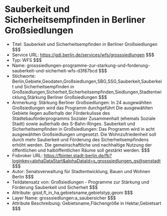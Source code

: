# Sauberkeit und Sicherheitsempfinden in Berliner Großsiedlungen
- Titel: Sauberkeit und Sicherheitsempfinden in Berliner Großsiedlungen $$$
- Service URL: https://gdi.berlin.de/services/wfs/grosssiedlungen $$$
- Typ: WFS $$$
- Name: grosssiedlungen-programme-zur-starkung-und-forderung-sauberkeit-und-sicherheit-wfs-d3f87bcd $$$
- Stichworte: Berlin,Gebiete,Geodaten,Großsiedlungen,SBG,SSG,Sauberkeit,Sauberkeit und Sicherheitsempfinden in Großsiedlungen,Sicherheit,Sicherheitsempfinden,Siedlungen,Stadtentwicklung,Stärkung Berliner Großsiedlungen $$$
- Anmerkung: Stärkung Berliner Großsiedlungen: In 24 ausgewählten Großsiedlungen wird das Programm durchgeführt Die ausgewählten Gebiete liegen außerhalb der Förderkulisse des Städtebauförderprogramms Sozialer Zusammenhalt (ehemals Soziale Stadt) sowie außerhalb des S-Bahn-Ringes. Sauberkeit und Sicherheitsempfinden in Großsiedlungen: Das Programm wird in acht ausgewählten Großsiedlungen umgesetzt. Die Wohnzufriedenheit soll durch mehr Sauberkeit und Förderung des Sicherheitsempfindens erhöht werden. Die gemeinschaftliche und nachhaltige Nutzung der öffentlichen und halböffentlichen Räume soll gestärkt werden. $$$
- Fisbroker URL: https://fbinter.stadt-berlin.de/fb?loginkey=alphaDataStart&alphaDataId=s_grosssiedlungen_gs@senstadt $$$
- Autor: Senatsverwaltung für Stadtentwicklung, Bauen und Wohnen Berlin $$$
- Teildatensatz von: Großsiedlungen - Programme zur Stärkung und Förderung Sauberkeit und Sicherheit $$$
- Attribute: gisid,fl_in_ha,gebietsname,gebietstyp,geom $$$
- Layer Name: grosssiedlungen:a_saubersicher $$$
- Attribute Beschreibung: Gebietsname,Flächengröße in Hektar,Gebietsart $$$
